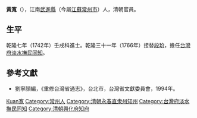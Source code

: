{{Otheruses|other=名为黃寬的其他人物|黃寬}}

'''黃寬'''（{{bd|？||？||}}），江南[[武進縣|武進縣]]（今屬[[江蘇|江蘇]][[常州市|常州市]]）人，清朝官員。

== 生平 ==
乾隆七年（1742年）壬戌科進士。乾隆三十一年（1766年）接替[[段玠|段玠]]，擔任[[台灣府|台灣府]][[台灣府淡水撫民同知|淡水撫民同知]]。

==參考文獻==
*劉寧顏編，《重修台灣省通志》，台北市，台灣省文獻委員會，1994年。

{{start box}}
{{s-off}}
{{succession box|鄭國望|[[宋應麟|宋應麟]]|[[永春州|永春州]][[知州|知州]]|[[乾隆|乾隆]]二十八－二十九年<br />（1763－1764年）}}
{{s-before|[[段玠|段玠]]}}
{{s-title|[[台灣府淡水撫民同知|台灣府淡水撫民同知]]|1766年上任}}
{{s-after|[[張所受|張所受]]}}
{{succession box|[[佟世衡|佟世衡]]|[[郭世勛|郭世勛]]|[[兴化府|兴化府]][[知府|知府]]|[[乾隆|乾隆]]三十二－三十四年<br />（1767－1769年）}}
{{end box}}

{{乾隆七年壬戌科殿試金榜}}

{{Authority control}}

{{DEFAULTSORT:}}
[[Category:黃姓|Kuan寬]]
[[Category:常州人|Category:常州人]]
[[Category:清朝永春直隶州知州|Category:清朝永春直隶州知州]]
[[Category:台灣府淡水撫民同知|Category:台灣府淡水撫民同知]]
[[Category:清朝興化府知府|Category:清朝興化府知府]]


{{清朝人物小作品}}
